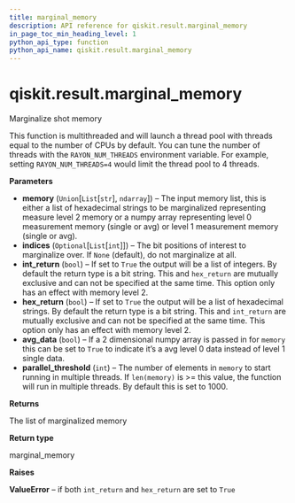 ```yaml
---
title: marginal_memory
description: API reference for qiskit.result.marginal_memory
in_page_toc_min_heading_level: 1
python_api_type: function
python_api_name: qiskit.result.marginal_memory
---
```


# qiskit.result.marginal\_memory

<Function id="qiskit.result.marginal_memory" name="marginal_memory" isDedicatedPage={true} github="https://github.com/qiskit/qiskit/tree/stable/0.22/qiskit/result/utils.py" signature="marginal_memory(memory, indices=None, int_return=False, hex_return=False, avg_data=False, parallel_threshold=1000)">
  Marginalize shot memory

  This function is multithreaded and will launch a thread pool with threads equal to the number of CPUs by default. You can tune the number of threads with the `RAYON_NUM_THREADS` environment variable. For example, setting `RAYON_NUM_THREADS=4` would limit the thread pool to 4 threads.

  **Parameters**

  *   **memory** (`Union`\[`List`\[`str`], `ndarray`]) – The input memory list, this is either a list of hexadecimal strings to be marginalized representing measure level 2 memory or a numpy array representing level 0 measurement memory (single or avg) or level 1 measurement memory (single or avg).
  *   **indices** (`Optional`\[`List`\[`int`]]) – The bit positions of interest to marginalize over. If `None` (default), do not marginalize at all.
  *   **int\_return** (`bool`) – If set to `True` the output will be a list of integers. By default the return type is a bit string. This and `hex_return` are mutually exclusive and can not be specified at the same time. This option only has an effect with memory level 2.
  *   **hex\_return** (`bool`) – If set to `True` the output will be a list of hexadecimal strings. By default the return type is a bit string. This and `int_return` are mutually exclusive and can not be specified at the same time. This option only has an effect with memory level 2.
  *   **avg\_data** (`bool`) – If a 2 dimensional numpy array is passed in for `memory` this can be set to `True` to indicate it’s a avg level 0 data instead of level 1 single data.
  *   **parallel\_threshold** (`int`) – The number of elements in `memory` to start running in multiple threads. If `len(memory)` is >= this value, the function will run in multiple threads. By default this is set to 1000.

  **Returns**

  The list of marginalized memory

  **Return type**

  marginal\_memory

  **Raises**

  **ValueError** – if both `int_return` and `hex_return` are set to `True`
</Function>

